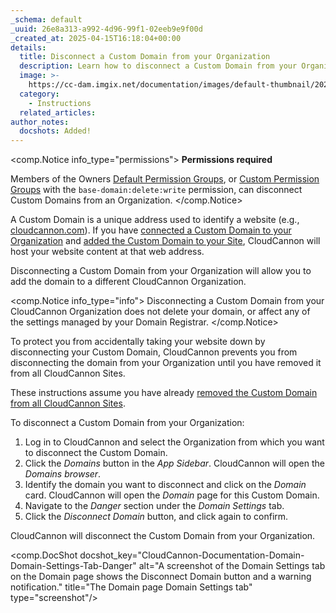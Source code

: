 ```yaml
---
_schema: default
_uuid: 26e8a313-a992-4d96-99f1-02eeb9e9f00d
_created_at: 2025-04-15T16:18:04+00:00
details:
  title: Disconnect a Custom Domain from your Organization
  description: Learn how to disconnect a Custom Domain from your Organization on CloudCannon.
  image: >-
    https://cc-dam.imgix.net/documentation/images/default-thumbnail/2023-Q4/CloudCannon-Documentation-Thumbnail.png
  category:
    - Instructions
  related_articles:
author_notes:
  docshots: Added!
---
```

<comp.Notice info_type="permissions">
  **Permissions required**

  Members of the Owners [Default Permission Groups](/documentation/articles/what-are-default-permission-groups/), or [Custom Permission Groups](/documentation/articles/what-are-custom-permission-groups/) with the `base-domain:delete:write` permission, can disconnect Custom Domains from an Organization.
</comp.Notice>

A Custom Domain is a unique address used to identify a website (e.g., [cloudcannon.com](https://cloudcannon.com/)). If you have [connected a Custom Domain to your Organization](/documentation/articles/connect-a-custom-domain-to-your-organization/) and [added the Custom Domain to your Site](/documentation/articles/add-a-custom-domain-to-your-site/), CloudCannon will host your website content at that web address.

Disconnecting a Custom Domain from your Organization will allow you to add the domain to a different CloudCannon Organization.

<comp.Notice info_type="info">
  Disconnecting a Custom Domain from your CloudCannon Organization does not delete your domain, or affect any of the settings managed by your Domain Registrar.
</comp.Notice>

To protect you from accidentally taking your website down by disconnecting your Custom Domain, CloudCannon prevents you from disconnecting the domain from your Organization until you have removed it from all CloudCannon Sites.

These instructions assume you have already [removed the Custom Domain from all CloudCannon Sites](/documentation/articles/remove-a-custom-domain-from-your-site/).

To disconnect a Custom Domain from your Organization:

1. Log in to CloudCannon and select the Organization from which you want to disconnect the Custom Domain.
2. Click the *Domains* button in the *App Sidebar*. CloudCannon will open the *Domains browser*.
3. Identify the domain you want to disconnect and click on the *Domain* card. CloudCannon will open the *Domain* page for this Custom Domain.
4. Navigate to the *Danger* section under the *Domain Settings* tab.
5. Click the *Disconnect Domain* button, and click again to confirm.

CloudCannon will disconnect the Custom Domain from your Organization.

<comp.DocShot docshot_key="CloudCannon-Documentation-Domain-Domain-Settings-Tab-Danger" alt="A screenshot of the Domain Settings tab on the Domain page shows the Disconnect Domain button and a warning notification." title="The Domain page Domain Settings tab" type="screenshot"/>